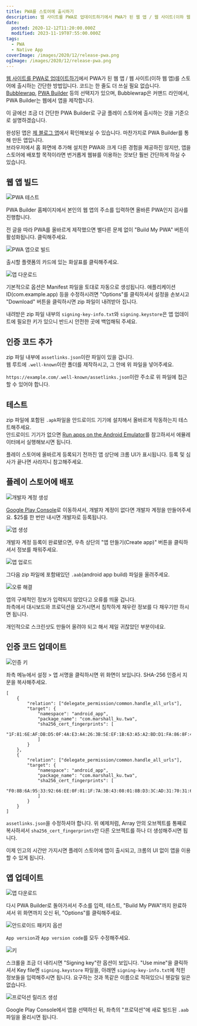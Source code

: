 ```yaml
---
title: PWA를 스토어에 출시하기
description: 웹 사이트를 PWA로 업데이트하기에서 PWA가 된 웹 앱 / 웹 사이트(이하 웹 앱)를 스토어에 출시하는 간단한 방법입니다. 코드는 한 줄도 더 쓰실 필요 없습니다.Bubblewrap, PWA Builder 등의 선택지가 있으며, Bubblewrap은 커맨드 라인에서, PWA Builder는 웹에서 앱을 제작합니다. 이 글에선 조금 더 간단한 PWA Builder로 구글 플레이 스토어에 출시하는 것을 기준으로 설명하겠습니다. 완성된 앱은 제 블로그
date:
  posted: 2020-12-12T11:20:00.000Z
  modified: 2023-11-19T07:55:00.000Z
tags:
  - PWA
  - Native App
coverImage: /images/2020/12/release-pwa.png
ogImage: /images/2020/12/release-pwa.png
---
```


[웹 사이트를 PWA로 업데이트하기](https://marshallku.com/web/tips/%ec%9b%b9-%ec%82%ac%ec%9d%b4%ed%8a%b8%eb%a5%bc-pwa%eb%a1%9c-%ec%97%85%eb%8d%b0%ec%9d%b4%ed%8a%b8%ed%95%98%ea%b8%b0)에서 PWA가 된 웹 앱 / 웹 사이트(이하 웹 앱)를 스토어에 출시하는 간단한 방법입니다. 코드는 한 줄도 더 쓰실 필요 없습니다.  
[Bubblewrap](https://www.npmjs.com/package/@bubblewrap/cli), [PWA Builder](https://www.pwabuilder.com/) 등의 선택지가 있으며, Bubblewrap은 커맨드 라인에서, PWA Builder는 웹에서 앱을 제작합니다.

이 글에선 조금 더 간단한 PWA Builder로 구글 플레이 스토어에 출시하는 것을 기준으로 설명하겠습니다.

완성된 앱은 [제 블로그 앱](https://play.google.com/store/apps/details?id=com.marshall%5Fku.twa)에서 확인해보실 수 있습니다. 마찬가지로 PWA Builder를 통해 만든 앱입니다.  
브라우저에서 홈 화면에 추가해 설치한 PWA와 크게 다른 경험을 제공하진 않지만, 앱을 스토어에 배포할 목적이라면 번거롭게 웹뷰를 이용하는 것보단 훨씬 간단하게 하실 수 있습니다.

## 웹 앱 빌드

![PWA 테스트](/images/2020/12/pwa-test.png)

PWA Builder 홈페이지에서 본인의 웹 앱의 주소를 입력하면 올바른 PWA인지 검사를 진행합니다.

전 글을 따라 PWA를 올바르게 제작했으면 별다른 문제 없이 "Build My PWA" 버튼이 활성화됩니다. 클릭해주세요.

![PWA 앱으로 빌드](/images/2020/12/build-pwa.png)

출시할 플랫폼의 카드에 있는 화살표를 클릭해주세요.

![앱 다운로드](/images/2020/12/download.png)

기본적으로 옵션은 Manifest 파일을 토대로 자동으로 생성됩니다. 애플리케이션 ID(com.example.app) 등을 수정하시려면 "Options"를 클릭하셔서 설정을 손보시고 "Download" 버튼을 클릭하시면 zip 파일이 내려받아 집니다.

내려받은 zip 파일 내부의 `signing-key-info.txt`와 `signing.keystore`은 앱 업데이트에 필요한 키가 있으니 반드시 안전한 곳에 백업해둬 주세요.

## 인증 코드 추가

zip 파일 내부에 `assetlinks.json`이란 파일이 있을 겁니다.  
웹 루트에 `.well-known`이란 폴더를 제작하시고, 그 안에 위 파일을 넣어주세요.

`https://example.com/.well-known/assetlinks.json`이란 주소로 위 파일에 접근할 수 있어야 합니다.

## 테스트

zip 파일에 포함된 `.apk`파일을 안드로이드 기기에 설치해서 올바르게 작동하는지 테스트해주세요.  
안드로이드 기기가 없으면 [Run apps on the Android Emulator](https://developer.android.com/studio/run/emulator)를 참고하셔서 에뮬레이터에서 실행해보시면 됩니다.

플레이 스토어에 올바르게 등록되기 전까진 앱 상단에 크롬 UI가 표시됩니다. 등록 및 심사가 끝나면 사라지니 참고해주세요.

## 플레이 스토어에 배포

![개발자 계정 생성](/images/2020/12/create-developer-account.png)

[Google Play Console](https://play.google.com/console/)로 이동하셔서, 개발자 계정이 없다면 개발자 계정을 만들어주세요. $25를 한 번만 내시면 개발자로 등록됩니다.

![앱 생성](/images/2020/12/create-app.png)

개발자 계정 등록이 완료됐으면, 우측 상단의 "앱 만들기(Create app)" 버튼을 클릭하셔서 정보를 채워주세요.

![앱 업로드](/images/2020/12/upload-app.png)

그다음 zip 파일에 포함돼있던 `.aab`(android app build) 파일을 올려주세요.

![오류 해결](/images/2020/12/errors.png)

앱의 구체적인 정보가 입력되지 않았다고 오류를 띄울 겁니다.  
좌측에서 대시보드와 프로덕션을 오가시면서 침착하게 채우란 정보를 다 채우기만 하시면 됩니다.

개인적으로 스크린샷도 만들어 올려야 되고 해서 제일 귀찮았던 부분이네요.

## 인증 코드 업데이트

![인증 키](/images/2020/12/App-Signing.png)

좌측 메뉴에서 설정 > 앱 서명을 클릭하시면 위 화면이 보입니다. SHA-256 인증서 지문을 복사해주세요.

```
[
    {
        "relation": ["delegate_permission/common.handle_all_urls"],
        "target": {
            "namespace": "android_app",
            "package_name": "com.marshall_ku.twa",
            "sha256_cert_fingerprints": [
                "1F:81:6E:AF:DB:D5:0F:4A:E3:A4:26:3B:5E:EF:1B:63:A5:A2:BD:D1:FA:86:8F:40:18:41:95:0D:67:E3:B9:65"
            ]
        }
    },
    {
        "relation": ["delegate_permission/common.handle_all_urls"],
        "target": {
            "namespace": "android_app",
            "package_name": "com.marshall_ku.twa",
            "sha256_cert_fingerprints": [
                "F0:8B:6A:95:33:92:66:EE:0F:01:1F:7A:3B:43:08:01:8B:D3:3C:AD:31:70:31:65:CE:B1:5F:3F:F6:6B:A7:D4"
            ]
        }
    }
]

```

`assetlinks.json`을 수정하셔야 합니다. 위 예제처럼, Array 안의 오브젝트를 통째로 복사하셔서 `sha256_cert_fingerprints`만 다른 오브젝트를 하나 더 생성해주시면 됩니다.

이제 인고의 시간만 가지시면 플레이 스토어에 앱이 출시되고, 크롬의 UI 없이 앱을 이용할 수 있게 됩니다.

## 앱 업데이트

![앱 다운로드](/images/2020/12/download.png)

다시 PWA Builder로 돌아가셔서 주소를 입력, 테스트, "Build My PWA"까지 완료하셔서 위 화면까지 오신 뒤, "Options"를 클릭해주세요.

![안드로이드 패키지 옵션](/images/2020/12/Android-package-options.png)

`App version`과 `App version code`를 모두 수정해주세요.

![키](/images/2020/12/signing-key.png)

스크롤을 조금 더 내리시면 "Signing key"란 옵션이 보입니다. "Use mine"을 클릭하셔서 Key file엔 `signing.keystore` 파일을, 아래엔 `signing-key-info.txt`에 적힌 정보들을 입력해주시면 됩니다. 요구하는 것과 똑같은 이름으로 적혀있으니 헷갈릴 일은 없습니다.

![프로덕션 릴리즈 생성](/images/2020/12/create-production-release.png)

Google Play Console에서 앱을 선택하신 뒤, 좌측의 "프로덕션"에 새로 빌드된 `.aab` 파일을 올리시면 됩니다.